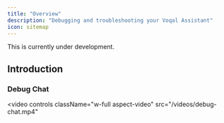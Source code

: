```yaml
---
title: "Overview"
description: "Debugging and troubleshooting your Voqal Assistant"
icon: sitemap
---
```


<Warning>This is currently under development.</Warning>


## Introduction


### Debug Chat

<video
  controls
  className="w-full aspect-video"
  src="/videos/debug-chat.mp4"
></video>
